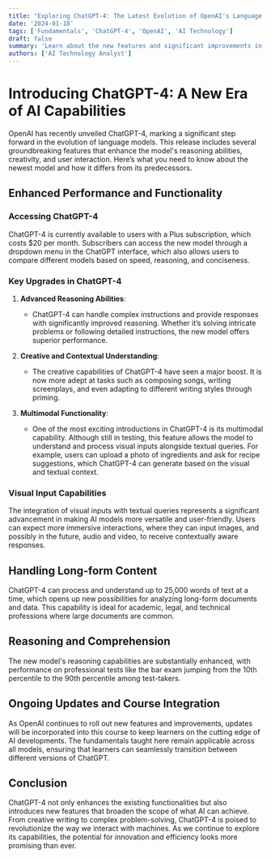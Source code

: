 ```yaml
---
title: "Exploring ChatGPT-4: The Latest Evolution of OpenAI's Language Model"
date: '2024-01-18'
tags: ['Fundamentals', 'ChatGPT-4', 'OpenAI', 'AI Technology']
draft: false
summary: 'Learn about the new features and significant improvements in ChatGPT-4, including advanced reasoning, enhanced creative capabilities, and multimodal functionalities.'
authors: ['AI Technology Analyst']
---
```


# Introducing ChatGPT-4: A New Era of AI Capabilities

OpenAI has recently unveiled ChatGPT-4, marking a significant step forward in the evolution of language models. This release includes several groundbreaking features that enhance the model's reasoning abilities, creativity, and user interaction. Here’s what you need to know about the newest model and how it differs from its predecessors.

## Enhanced Performance and Functionality

### Accessing ChatGPT-4

ChatGPT-4 is currently available to users with a Plus subscription, which costs $20 per month. Subscribers can access the new model through a dropdown menu in the ChatGPT interface, which also allows users to compare different models based on speed, reasoning, and conciseness.

### Key Upgrades in ChatGPT-4

1. **Advanced Reasoning Abilities**:
   - ChatGPT-4 can handle complex instructions and provide responses with significantly improved reasoning. Whether it’s solving intricate problems or following detailed instructions, the new model offers superior performance.

2. **Creative and Contextual Understanding**:
   - The creative capabilities of ChatGPT-4 have seen a major boost. It is now more adept at tasks such as composing songs, writing screenplays, and even adapting to different writing styles through priming.

3. **Multimodal Functionality**:
   - One of the most exciting introductions in ChatGPT-4 is its multimodal capability. Although still in testing, this feature allows the model to understand and process visual inputs alongside textual queries. For example, users can upload a photo of ingredients and ask for recipe suggestions, which ChatGPT-4 can generate based on the visual and textual context.

### Visual Input Capabilities

The integration of visual inputs with textual queries represents a significant advancement in making AI models more versatile and user-friendly. Users can expect more immersive interactions, where they can input images, and possibly in the future, audio and video, to receive contextually aware responses.

## Handling Long-form Content

ChatGPT-4 can process and understand up to 25,000 words of text at a time, which opens up new possibilities for analyzing long-form documents and data. This capability is ideal for academic, legal, and technical professions where large documents are common.

## Reasoning and Comprehension

The new model's reasoning capabilities are substantially enhanced, with performance on professional tests like the bar exam jumping from the 10th percentile to the 90th percentile among test-takers.

## Ongoing Updates and Course Integration

As OpenAI continues to roll out new features and improvements, updates will be incorporated into this course to keep learners on the cutting edge of AI developments. The fundamentals taught here remain applicable across all models, ensuring that learners can seamlessly transition between different versions of ChatGPT.

## Conclusion

ChatGPT-4 not only enhances the existing functionalities but also introduces new features that broaden the scope of what AI can achieve. From creative writing to complex problem-solving, ChatGPT-4 is poised to revolutionize the way we interact with machines. As we continue to explore its capabilities, the potential for innovation and efficiency looks more promising than ever.

